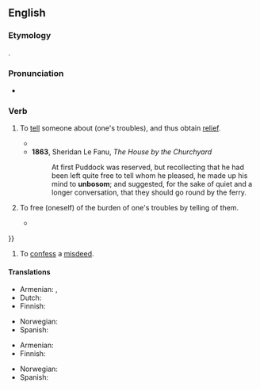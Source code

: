 ==English==
{{was wotd|2009|July|18}}

===Etymology===
{{prefix|un|bosom|gloss2=the seat of emotions|lang=en}}.

===Pronunciation===
* {{a|UK|US}} {{IPA|/ʌnˈbʊz.əm/|/ˌʌnˈbʊz.əm/|lang=en}}

===Verb===
{{en-verb}}
{{rfquote|lang=en}}

# {{lb|en|ambitransitive|archaic}} To [[tell]] someone about (one's troubles), and thus obtain [[relief]].
#* {{quote-book
|year=1594
|first=Willam
|last=Shakespeare
|authorlink=William Shakespeare
|title={{w|Love's Labour's Lost}}
|section=act V, scene 2, line 2040
|passage=Their several counsels they '''unbosom''' shall<br />To loves mistook, and so be mock'd withal<br />Upon the next occasion that we meet,<br />With visages displayed, to talk and greet.
}}
#* '''1863''', Sheridan Le Fanu, ''The House by the Churchyard''
#*: At first Puddock was reserved, but recollecting that he had been left quite free to tell whom he pleased, he made up his mind to '''unbosom'''; and suggested, for the sake of quiet and a longer conversation, that they should go round by the ferry.
# {{lb|en|reflexive|archaic}} To free (oneself) of the burden of one's troubles by telling of them.
#* {{quote-book
|year=1953
|first=Samuel
|last=Beckett
|authorlink=Samuel Beckett
|title=[[w:Watt (novel)|Watt]]
|publisher=Olympia Press
|location=Paris
|ol=16635912M
|passage=Watt was not the first to whom Mr Graves had '''unbosomed''' himself, in this connexion. For he had '''unbosomed''' himself to Arsene, many years before {{...}}
}}
# {{lb|en|archaic}} To [[confess]] a [[misdeed]].

====Translations====
{{trans-top|to tell about one's troubles}}
* Armenian: {{t|hy|սիրտը բանալ}}, {{t|hy|զգացմունքները զեղել}}
* Dutch: {{t+|nl|ontboezemen}}
* Finnish: {{t+|fi|purkaa|alt=purkaa sydäntään}}
{{trans-mid}}
* Norwegian: {{t|no|lette sitt hjerte}}
* Spanish: {{t+|es|desahogarse}}
{{trans-bottom}}

{{trans-top|to confess a misdeed}}
* Armenian: {{t+|hy|խոստովանել}}
* Finnish: {{t+|fi|purkaa|alt=purkaa sydämensä}}
{{trans-mid}}
* Norwegian: {{t|no|lette sitt hjerte}}
* Spanish: {{t+|es|confesar}}
{{trans-bottom}}